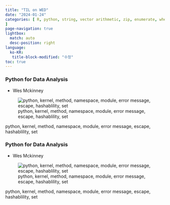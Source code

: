 ```yaml
---
title: "TIL on WED"
date: "2024-01-24"
categories: [ R, python, string, vector arithmetic, zip, enumerate, where
]
page-navigation: true
lightbox: 
  match: auto
  desc-position: right
language: 
  ko-KR:
   title-block-modified: "수정"
toc: true
---
```


::: {.content-visible when-profile="ko"}

### Python for Data Analysis

- Wes Mckinney


::: {layout-ncol=2}

![python, kernel, method, namespace, module, error message, escape, hashablility, set](./images/Scan.jpeg){group="my-gallery"}

:::{.callout-note}
python, kernel, method, namespace, module, error message, escape, hashablility, set
:::

:::

:::

::: {.content-visible when-profile="en"}

### Python for Data Analysis

- Wes Mckinney


::: {layout-ncol=2}

![python, kernel, method, namespace, module, error message, escape, hashablility, set](./images/Scan.jpeg){group="my-gallery"}

:::{.callout-note}
python, kernel, method, namespace, module, error message, escape, hashablility, set
:::

:::

:::